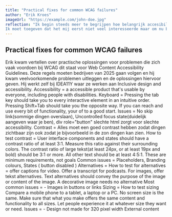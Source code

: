 ```yaml
---
title: "Practical fixes for common WCAG failures"
author: "Erik Kroes"
imageUrl: "https://example.com/john-doe.jpg"
reflection: "Ik begin steeds meer te begrijpen hoe belangrijk accesibility op het web eigenlijk is het komt tijdens meerdere weekly nerds naar voren en ook bij deze weekly nerd was het erg interessant.
Ik moet toegeven dat het mij eerst niet veel interesseerde maar om nu bijvoorbeeld praktische oplossingen te zien is het al een stuk interessanter."
---
```


## Practical fixes for common WCAG failures

Erik kwam vertellen over practische oplossingen voor problemen die zich vaak voordoen bij WCAG dit staat voor Web Content Accessibility Guidelines.
Deze regels moeten bedrijven van 2025 gaan volgen en hij kwam veelvoorkomende problemen uitleggen en de oplossingen hiervoor geven. Hij werkt zelf bij IDEA11Y waar ze werken aan Inclusive design and accessibility.
Accessibility = a accessible product that's usable by everyone, including people with disabilities.
Keyboard = Pressing the tab key should take you to every interactive element in an intuitive order. Pressing Shift+Tab should take you the opposite way. If you can reach and use every bit of functionality, your of to a good start.
Issues = No skip link(sommige dingen overslaan),
Uncontrolled focus state(duidelijk aangeven waar je ben), div role="button" slechte html zorgt voor slechte accessibility. Contrast = Alles moet een goed contrast hebben zodat dingen zichtbaar zijn ook zodat je bijvoorbeeld in de zon dingen kan zien.
How to test contrast =
User interface components and states should have a contrast ratio of at least 3:1. Measure this ratio against their surrounding colors. The contrast ratio of large tekst(at least 24px, or at least 19px and bold) should be 3:1 or more. All other text should be at least 4:5:1. These are minimum requirements, not goals
Common issues =
Placeholders,
Branding colours,
States ( button disabled )
Alternatives =
How to test for alternatives = offer captions for video. Offer a transcript for podcasts. For images, offer tekst alternatives. Text alternatives should convey the purpose of the image or content of the image. A decorative image needs no alternative
Most common issues = - Images in buttons or links
Sizing = How to test sizing
Compare a mobile phone to a tablet,
a laptop or a PC. No screen size is
the same. Make sure that what you
make offers the same content and
functionality to all sizes. Let people
experience it at whatever size they
want or need.
Issues = - Design not made for 320 pixel width
External content
